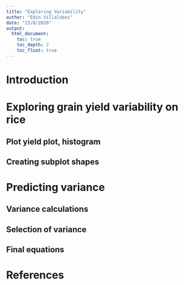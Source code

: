 ```yaml
---
title: "Exploring Variability"
author: "Edin Villalobos"
date: "23/8/2020"
output: 
  html_document:
    toc: true
    toc_depth: 2
    toc_float: true
---
```


# Introduction


# Exploring grain yield variability on rice

## Plot yield plot, histogram

## Creating subplot shapes


# Predicting variance

## Variance calculations

## Selection of variance

## Final equations


# References

